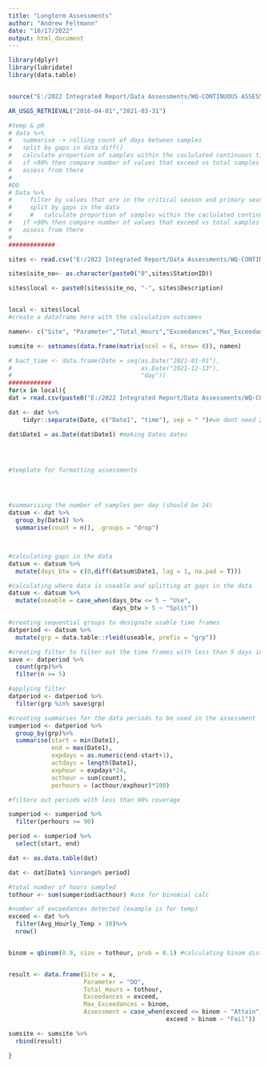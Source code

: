 ---
title: "Longterm Assessments"
author: "Andrew Feltmann"
date: "10/17/2022"
output: html_document
---

```{r setup, include=FALSE}

library(dplyr)
library(lubridate)
library(data.table)


source("E:/2022 Integrated Report/Data Assessments/WQ-CONTINUOUS ASSESSMENTS/LONGTERM/longterm assessment work/Scripts/NWIS data pull function.R")

AR_USGS_RETRIEVAL("2016-04-01","2021-03-31")

```



```{r}
#temp & pH
# data %>%
#   summarise -> rolling count of days between samples
#   split by gaps in data diff()
#   calculate proportion of samples within the caclulated continuous time frame 
#   if >90% then compare number of values that exceed vs total samples in the continuous time frames
#   assess from there
#   
#DO
# Data %>%
#     filter by values that are in the critical season and primary season
#     split by gaps in the data
#     #   calculate proportion of samples within the caclulated continuous time frame 
#   if >90% then compare number of values that exceed vs total samples in the continuous time frames
#   assess from there
#   
#############

sites <- read.csv("E:/2022 Integrated Report/Data Assessments/WQ-CONTINUOUS ASSESSMENTS/LONGTERM/longterm assessment work/Input/Continuous sites.csv")

sites$site_no<- as.character(paste0("0",sites$StationID))

sites$local <- paste0(sites$site_no, "-", sites$Description)


local <- sites$local
#create a dataframe here with the calculation outcomes

namen<- c("Site", "Parameter","Total_Hours","Exceedances","Max_Exceedances", "Assessment")

sumsite <- setnames(data.frame(matrix(ncol = 6, nrow= 0)), namen)

# bact_time <- data.frame(Date = seq(as.Date("2021-01-01"),
#                                    as.Date("2021-12-13"),
#                                    "day")) 
############
for(x in local){
dat = read.csv(paste0("E:/2022 Integrated Report/Data Assessments/WQ-CONTINUOUS ASSESSMENTS/LONGTERM/test/",x,"/", x,".csv"))

dat <- dat %>%
    tidyr::separate(Date, c("Date1", "time"), sep = " ")#we dont need 2 time columns

dat$Date1 = as.Date(dat$Date1) #making Dates dates




#template for formatting assessments




#summarising the number of samples per day (should be 24)
datsum <- dat %>%
  group_by(Date1) %>%
  summarise(count = n(), .groups = "drop") 



#calculating gaps in the data 
datsum <- datsum %>% 
  mutate(days_btw = c(0,diff(datsum$Date1, lag = 1, na.pad = T)))

#calculating where data is useable and splitting at gaps in the data
datsum <- datsum %>%
  mutate(useable = case_when(days_btw <= 5 ~ "Use",
                             days_btw > 5 ~ "Split"))

#creating sequential groups to designate usable time frames 
datperiod <- datsum %>%
  mutate(grp = data.table::rleid(useable, prefix = "grp"))

#creating filter to filter out the time frames with less than 5 days in them
save <- datperiod %>%
  count(grp)%>%
  filter(n >= 5)

#applying filter
datperiod <- datperiod %>% 
  filter(grp %in% save$grp)

#creating summaries for the data periods to be used in the assessment
sumperiod <- datperiod %>%
  group_by(grp)%>%
  summarise(start = min(Date1),
            end = max(Date1),
            expdays = as.numeric(end-start+1),
            actdays = length(Date1),
            exphour = expdays*24,
            acthour = sum(count),
            perhours = (acthour/exphour)*100) 

#filtere out periods with less than 90% coverage

sumperiod <- sumperiod %>%
  filter(perhours >= 90)

period <- sumperiod %>%
  select(start, end)

dat <- as.data.table(dat)

dat <- dat[Date1 %inrange% period]

#total number of hours sampled
tothour <- sum(sumperiod$acthour) #use for binomial calc

#number of exceedances detected (example is for temp)
exceed <- dat %>%
  filter(Avg_Hourly_Temp > 30)%>%
  nrow()


binom = qbinom(0.9, size = tothour, prob = 0.1) #calculating binom dist in r


result <- data.frame(Site = x,
                     Parameter = "DO", 
                     Total_Hours = tothour,
                     Exceedances = exceed,
                     Max_Exceedances = binom,
                     Assessment = case_when(exceed <= binom ~ "Attain",
                                            exceed > binom ~ "Fail"))

sumsite <- sumsite %>%
  rbind(result)

}

```


```{r}



```